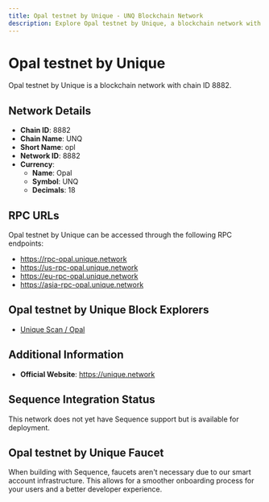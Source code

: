 ```yaml
--- 
title: Opal testnet by Unique - UNQ Blockchain Network
description: Explore Opal testnet by Unique, a blockchain network with chain ID 8882. Learn about its native currency, Opal, and how to interact with the network.
---
```


# Opal testnet by Unique

Opal testnet by Unique is a blockchain network with chain ID 8882.

## Network Details

- **Chain ID**: 8882
- **Chain Name**: UNQ
- **Short Name**: opl
- **Network ID**: 8882
- **Currency**: 
  - **Name**: Opal
  - **Symbol**: UNQ
  - **Decimals**: 18

## RPC URLs

Opal testnet by Unique can be accessed through the following RPC endpoints:

- https://rpc-opal.unique.network
- https://us-rpc-opal.unique.network
- https://eu-rpc-opal.unique.network
- https://asia-rpc-opal.unique.network

## Opal testnet by Unique Block Explorers

- [Unique Scan / Opal](https://uniquescan.io/opal)

## Additional Information

- **Official Website**: https://unique.network

## Sequence Integration Status

This network does not yet have Sequence support but is available for deployment.

## Opal testnet by Unique Faucet

When building with Sequence, faucets aren't necessary due to our smart account infrastructure. This allows for a smoother onboarding process for your users and a better developer experience.
